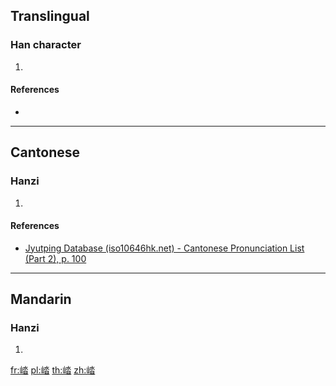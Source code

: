 {{character info/new}}
==Translingual==

===Han character===
{{Han char|rn=46|rad=山|as=08|sn=11|four=|canj=UEA|ids=⿰山沓}}

# {{defn|Han|sort=山08}}

====References====
* {{Han ref|kx=0313.030|dkj=08154|dj=0614.020|hdz=10780.050|uh=5D09|ud=23817}}

----

==Cantonese==

===Hanzi===
{{yue-hanzi|jyut=[[daap6]]|y=daap6}}

# {{defn|lang=yue|sort=山08}}

====References====
* [http://www.iso10646hk.net/jp/document/download.jsp Jyutping Database (iso10646hk.net) - Cantonese Pronunciation List (Part 2), p. 100]

----

==Mandarin==

===Hanzi===
{{cmn-hanzi|pin=[[tà]] ([[ta4]])|wg=t'a<sup>4</sup>}}

# {{defn|lang=cmn|sort=山08}}

[[fr:崉]]
[[pl:崉]]
[[th:崉]]
[[zh:崉]]